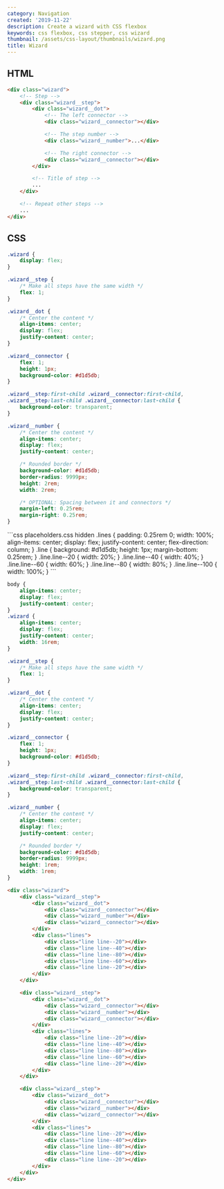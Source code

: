 ```yaml
---
category: Navigation
created: '2019-11-22'
description: Create a wizard with CSS flexbox
keywords: css flexbox, css stepper, css wizard
thumbnail: /assets/css-layout/thumbnails/wizard.png
title: Wizard
---
```


## HTML

```html index.html
<div class="wizard">
    <!-- Step -->
    <div class="wizard__step">
        <div class="wizard__dot">
            <!-- The left connector -->
            <div class="wizard__connector"></div>

            <!-- The step number -->
            <div class="wizard__number">...</div>

            <!-- The right connector -->
            <div class="wizard__connector"></div>
        </div>

        <!-- Title of step -->
        ...
    </div>

    <!-- Repeat other steps -->
    ...
</div>
```

## CSS

```css styles.css
.wizard {
    display: flex;
}

.wizard__step {
    /* Make all steps have the same width */
    flex: 1;
}

.wizard__dot {
    /* Center the content */
    align-items: center;
    display: flex;
    justify-content: center;
}

.wizard__connector {
    flex: 1;
    height: 1px;
    background-color: #d1d5db;
}

.wizard__step:first-child .wizard__connector:first-child,
.wizard__step:last-child .wizard__connector:last-child {
    background-color: transparent;
}

.wizard__number {
    /* Center the content */
    align-items: center;
    display: flex;
    justify-content: center;

    /* Rounded border */
    background-color: #d1d5db;
    border-radius: 9999px;
    height: 2rem;
    width: 2rem;

    /* OPTIONAL: Spacing between it and connectors */
    margin-left: 0.25rem;
    margin-right: 0.25rem;
}
```

<Playground>
```css placeholders.css hidden
.lines {
    padding: 0.25rem 0;
    width: 100%;
    align-items: center;
    display: flex;
    justify-content: center;
    flex-direction: column;
}
.line {
    background: #d1d5db;
    height: 1px;
    margin-bottom: 0.25rem;
}
.line.line--20 {
    width: 20%;
}
.line.line--40 {
    width: 40%;
}
.line.line--60 {
    width: 60%;
}
.line.line--80 {
    width: 80%;
}
.line.line--100 {
    width: 100%;
}
```

```css styles.css hidden
body {
    align-items: center;
    display: flex;
    justify-content: center;
}
.wizard {
    align-items: center;
    display: flex;
    justify-content: center;
    width: 16rem;
}

.wizard__step {
    /* Make all steps have the same width */
    flex: 1;
}

.wizard__dot {
    /* Center the content */
    align-items: center;
    display: flex;
    justify-content: center;
}

.wizard__connector {
    flex: 1;
    height: 1px;
    background-color: #d1d5db;
}

.wizard__step:first-child .wizard__connector:first-child,
.wizard__step:last-child .wizard__connector:last-child {
    background-color: transparent;
}

.wizard__number {
    /* Center the content */
    align-items: center;
    display: flex;
    justify-content: center;

    /* Rounded border */
    background-color: #d1d5db;
    border-radius: 9999px;
    height: 1rem;
    width: 1rem;
}
```

```html index.html hidden
<div class="wizard">
    <div class="wizard__step">
        <div class="wizard__dot">
            <div class="wizard__connector"></div>
            <div class="wizard__number"></div>
            <div class="wizard__connector"></div>
        </div>
        <div class="lines">
            <div class="line line--20"></div>
            <div class="line line--40"></div>
            <div class="line line--80"></div>
            <div class="line line--60"></div>
            <div class="line line--20"></div>
        </div>
    </div>

    <div class="wizard__step">
        <div class="wizard__dot">
            <div class="wizard__connector"></div>
            <div class="wizard__number"></div>
            <div class="wizard__connector"></div>
        </div>
        <div class="lines">
            <div class="line line--20"></div>
            <div class="line line--40"></div>
            <div class="line line--80"></div>
            <div class="line line--60"></div>
            <div class="line line--20"></div>
        </div>
    </div>

    <div class="wizard__step">
        <div class="wizard__dot">
            <div class="wizard__connector"></div>
            <div class="wizard__number"></div>
            <div class="wizard__connector"></div>
        </div>
        <div class="lines">
            <div class="line line--20"></div>
            <div class="line line--40"></div>
            <div class="line line--80"></div>
            <div class="line line--60"></div>
            <div class="line line--20"></div>
        </div>
    </div>
</div>
```
</Playground>
